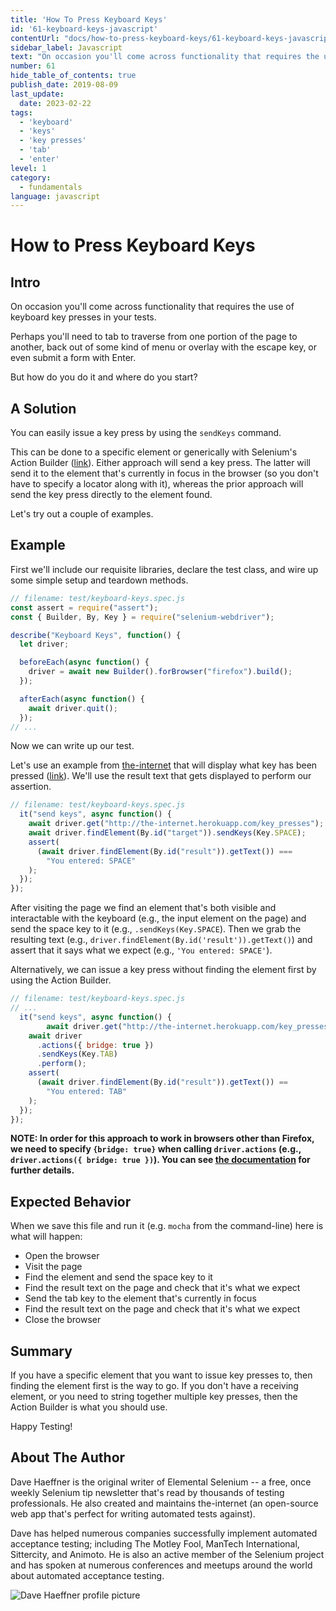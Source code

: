 ```yaml
---
title: 'How To Press Keyboard Keys'
id: '61-keyboard-keys-javascript'
contentUrl: "docs/how-to-press-keyboard-keys/61-keyboard-keys-javascript"
sidebar_label: Javascript
text: "On occasion you'll come across functionality that requires the use of keyboard key presses in your tests. Perhaps you'll need to tab to traverse from one portion of the page to another, back out of some kind of menu or overlay with the escape key, or even submit a form with Enter. But how do you do it and where do you start?"
number: 61
hide_table_of_contents: true
publish_date: 2019-08-09
last_update:
  date: 2023-02-22
tags:
  - 'keyboard'
  - 'keys'
  - 'key presses'
  - 'tab'
  - 'enter'
level: 1
category:
  - fundamentals
language: javascript
---
```


# How to Press Keyboard Keys

## Intro

On occasion you'll come across functionality that requires the use of keyboard key presses in your tests.

Perhaps you'll need to tab to traverse from one portion of the page to another, back out of some kind of menu or overlay with the escape key, or even submit a form with Enter.

But how do you do it and where do you start?

## A Solution

You can easily issue a key press by using the `sendKeys` command.

This can be done to a specific element or generically with Selenium's Action Builder ([link](https://seleniumhq.github.io/selenium/docs/api/javascript/module/selenium-webdriver/lib/input_exports_Actions.html#sendKeys)). Either approach will send a key press. The latter will send it to the element that's currently in focus in the browser (so you don't have to specify a locator along with it), whereas the prior approach will send the key press directly to the element found.

Let's try out a couple of examples.

## Example

First we'll include our requisite libraries, declare the test class, and wire up some simple setup and teardown methods.

```javascript
// filename: test/keyboard-keys.spec.js
const assert = require("assert");
const { Builder, By, Key } = require("selenium-webdriver");

describe("Keyboard Keys", function() {
  let driver;

  beforeEach(async function() {
    driver = await new Builder().forBrowser("firefox").build();
  });

  afterEach(async function() {
    await driver.quit();
  });
// ...
```

Now we can write up our test.

Let's use an example from [the-internet](https://github.com/tourdedave/the-internet) that will display what key has been pressed ([link](http://the-internet.herokuapp.com/key_presses)). We'll use the result text that gets displayed to perform our assertion.

```javascript
// filename: test/keyboard-keys.spec.js
  it("send keys", async function() {
    await driver.get("http://the-internet.herokuapp.com/key_presses");
    await driver.findElement(By.id("target")).sendKeys(Key.SPACE);
    assert(
      (await driver.findElement(By.id("result")).getText()) ===
        "You entered: SPACE"
    );
  });
});
```

After visiting the page we find an element that's both visible and interactable with the keyboard (e.g., the input element on the page) and send the space key to it (e.g., `.sendKeys(Key.SPACE`). Then we grab the resulting text (e.g., `driver.findElement(By.id('result')).getText()`) and assert that it says what we expect (e.g., `'You entered: SPACE'`).

Alternatively, we can issue a key press without finding the element first by using the Action Builder.

```javascript
// filename: test/keyboard-keys.spec.js
// ...
  it("send keys", async function() {
		await driver.get("http://the-internet.herokuapp.com/key_presses");
    await driver
      .actions({ bridge: true })
      .sendKeys(Key.TAB)
      .perform();
    assert(
      (await driver.findElement(By.id("result")).getText()) ==
        "You entered: TAB"
    );
  });
});
```

__NOTE: In order for this approach to work in browsers other than Firefox, we need to specify `{bridge: true}` when calling `driver.actions` (e.g., `driver.actions({ bridge: true })`). You can see [the documentation](https://seleniumhq.github.io/selenium/docs/api/javascript/module/selenium-webdriver/lib/input_exports_Actions.html) for further details.__

## Expected Behavior

When we save this file and run it (e.g. `mocha` from the command-line) here is what will happen:

+ Open the browser
+ Visit the page
+ Find the element and send the space key to it
+ Find the result text on the page and check that it's what we expect
+ Send the tab key to the element that's currently in focus
+ Find the result text on the page and check that it's what we expect
+ Close the browser

## Summary

If you have a specific element that you want to issue key presses to, then finding the element first is the way to go. If you don't have a receiving element, or you need to string together multiple key presses, then the Action Builder is what you should use.

Happy Testing!

## About The Author

Dave Haeffner is the original writer of Elemental Selenium -- a free, once weekly Selenium tip newsletter that's read by thousands of testing professionals. He also created and maintains the-internet (an open-source web app that's perfect for writing automated tests against).

Dave has helped numerous companies successfully implement automated acceptance testing; including The Motley Fool, ManTech International, Sittercity, and Animoto. He is also an active member of the Selenium project and has spoken at numerous conferences and meetups around the world about automated acceptance testing.

![Dave Haeffner profile picture](/img/authors/dave-haeffner.jpeg#author-img 'a title')
